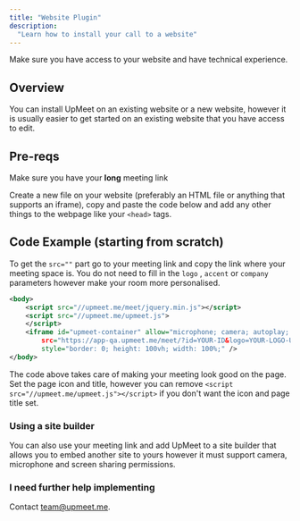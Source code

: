 ```yaml
---
title: "Website Plugin"
description:
  "Learn how to install your call to a website"
---
```


<Check>Make sure you have access to your website and have technical experience.</Check>

## Overview
You can install UpMeet on an existing website or a new website, however it is usually easier to get started on an existing website that you have access to edit.

## Pre-reqs
<Info>Make sure you have your **long** meeting link</Info>

Create a new file on your website (preferably an HTML file or anything that supports an iframe), copy and paste the code below and add any other things to the webpage like your ```<head>``` tags.

## Code Example (starting from scratch)
To get the `src=""` part go to your meeting link and copy the link where your meeting space is. You do not need to fill in the `logo` , `accent` or `company` parameters however make your room more personalised.

```xml
<body>
    <script src="//upmeet.me/meet/jquery.min.js"></script>
    <script src="//upmeet.me/upmeet.js">
    </script>
    <iframe id="upmeet-container" allow="microphone; camera; autoplay; display-capture" allowfullscreen
        src="https://app-qa.upmeet.me/meet/?id=YOUR-ID&logo=YOUR-LOGO-URL&accent=HEX-CODE&company=COMPANY-NAME"
        style="border: 0; height: 100vh; width: 100%;" />
</body>
```

The code above takes care of making your meeting look good on the page. Set the page icon and title, however you can remove `<script src="//upmeet.me/upmeet.js"></script>` if you don't want the icon and page title set.

  

### Using a site builder
You can also use your meeting link and add UpMeet to a site builder that allows you to embed another site to yours however it must support camera, microphone and screen sharing permissions.

  

### I need further help implementing
Contact [team@upmeet.me](mailto:team@upmeet.me).